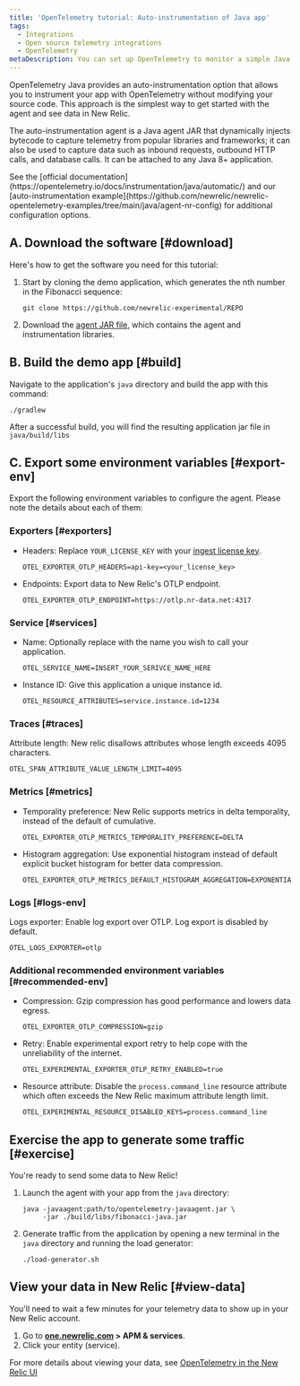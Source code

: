 ```yaml
---
title: 'OpenTelemetry tutorial: Auto-instrumentation of Java app'
tags:
  - Integrations
  - Open source telemetry integrations
  - OpenTelemetry
metaDescription: You can set up OpenTelemetry to monitor a simple Java app using auto-instrumentation.
---
```


OpenTelemetry Java provides an auto-instrumentation option that allows you to instrument your app with OpenTelemetry without modifying your source code. This approach is the simplest way to get started with the agent and see data in New Relic.


The auto-instrumentation agent is a Java agent JAR that dynamically injects bytecode to capture telemetry from popular libraries and frameworks; it can also be used to capture data such as inbound requests, outbound HTTP calls, and database calls. It can be attached to any Java 8+ application. 

<Callout variant="tip">
  See the [official documentation](https://opentelemetry.io/docs/instrumentation/java/automatic/) and our [auto-instrumentation example](https://github.com/newrelic/newrelic-opentelemetry-examples/tree/main/java/agent-nr-config)  for additional configuration options. 
</Callout>

## A. Download the software [#download]

Here's how to get the software you need for this tutorial:

1. Start by cloning the demo application, which generates the nth number in the Fibonacci sequence:

    ```
    git clone https://github.com/newrelic-experimental/REPO
    ```

2. Download the [agent JAR file](https://github.com/open-telemetry/opentelemetry-java-instrumentation/releases/latest/download/opentelemetry-javaagent.jar), which contains the agent and instrumentation libraries.

## B. Build the demo app [#build]

Navigate to the application's `java` directory and build the app with this command:

```
./gradlew
```

After a successful build, you will find the resulting application jar file in `java/build/libs`

## C. Export some environment variables [#export-env]

Export the following environment variables to configure the agent. Please note the details about each of them:

### Exporters [#exporters]

* Headers: Replace `YOUR_LICENSE_KEY` with your [ingest license key](https://docs.newrelic.com/docs/apis/intro-apis/new-relic-api-keys/#license-key).
    ```
    OTEL_EXPORTER_OTLP_HEADERS=api-key=<your_license_key>
    ```

* Endpoints: Export data to New Relic's OTLP endpoint.
    ```
    OTEL_EXPORTER_OTLP_ENDPOINT=https://otlp.nr-data.net:4317
    ```

### Service [#services]

* Name: Optionally replace with the name you wish to call your application.
    ```
    OTEL_SERVICE_NAME=INSERT_YOUR_SERIVCE_NAME_HERE
    ```
* Instance ID: Give this application a unique instance id.
    ```
    OTEL_RESOURCE_ATTRIBUTES=service.instance.id=1234
    ```
### Traces [#traces]

Attribute length: New relic disallows attributes whose length exceeds 4095 characters.
```
OTEL_SPAN_ATTRIBUTE_VALUE_LENGTH_LIMIT=4095
```

### Metrics [#metrics]

* Temporality preference: New Relic supports metrics in delta temporality, instead of the default of cumulative.
    ```
    OTEL_EXPORTER_OTLP_METRICS_TEMPORALITY_PREFERENCE=DELTA
    ```
* Histogram aggregation: Use exponential histogram instead of default explicit bucket histogram for better data compression.
    ```
    OTEL_EXPORTER_OTLP_METRICS_DEFAULT_HISTOGRAM_AGGREGATION=EXPONENTIAL_BUCKET_HISTOGRAM
    ```

### Logs [#logs-env]

Logs exporter: Enable log export over OTLP. Log export is disabled by default.
```
OTEL_LOGS_EXPORTER=otlp
```

### Additional recommended environment variables [#recommended-env]

* Compression: Gzip compression has good performance and lowers data egress.
    ```
    OTEL_EXPORTER_OTLP_COMPRESSION=gzip
    ```

* Retry: Enable experimental export retry to help cope with the unreliability of the internet.
    ```
    OTEL_EXPERIMENTAL_EXPORTER_OTLP_RETRY_ENABLED=true
    ```

* Resource attribute: Disable the `process.command_line` resource attribute which often exceeds the New Relic maximum attribute length limit.
    ```
    OTEL_EXPERIMENTAL_RESOURCE_DISABLED_KEYS=process.command_line
    ```

## Exercise the app to generate some traffic [#exercise]

You're ready to send some data to New Relic!

1. Launch the agent with your app from the `java` directory:
    ```
    java -javaagent:path/to/opentelemetry-javaagent.jar \
         -jar ./build/libs/fibonacci-java.jar
    ```
2. Generate traffic from the application by opening a new terminal in the `java` directory and running the load generator:
    ```
    ./load-generator.sh
    ```

## View your data in New Relic [#view-data]

You'll need to wait a few minutes for your telemetry data to show up in your New Relic account.

1. Go to **[one.newrelic.com](https://one.newrelic.com/all-capabilities) > APM & services**.
2. Click your entity (service).

For more details about viewing your data, see [OpenTelemetry in the New Relic UI](https://docs.newrelic.com/docs/more-integrations/open-source-telemetry-integrations/opentelemetry/view-your-data/opentelemetry-distributed-tracing-page)